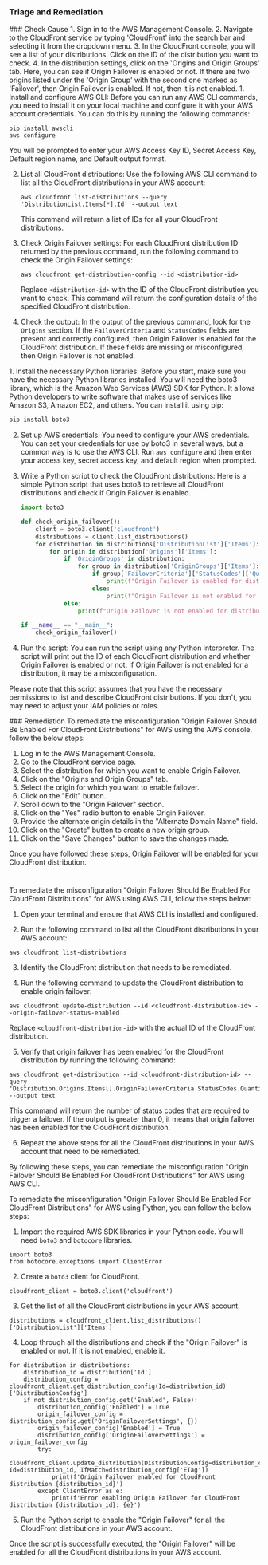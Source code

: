 
### Triage and Remediation
<Tabs>

<Tab title='Cause'>
### Check Cause
<AccordionGroup>
<Accordion title='Using Console' defaultOpen='true'>
1. Sign in to the AWS Management Console.
2. Navigate to the CloudFront service by typing 'CloudFront' into the search bar and selecting it from the dropdown menu.
3. In the CloudFront console, you will see a list of your distributions. Click on the ID of the distribution you want to check.
4. In the distribution settings, click on the 'Origins and Origin Groups' tab. Here, you can see if Origin Failover is enabled or not. If there are two origins listed under the 'Origin Group' with the second one marked as 'Failover', then Origin Failover is enabled. If not, then it is not enabled.
</Accordion>

<Accordion title='Using CLI'>
1. Install and configure AWS CLI: Before you can run any AWS CLI commands, you need to install it on your local machine and configure it with your AWS account credentials. You can do this by running the following commands:

   ```
   pip install awscli
   aws configure
   ```
   You will be prompted to enter your AWS Access Key ID, Secret Access Key, Default region name, and Default output format.

2. List all CloudFront distributions: Use the following AWS CLI command to list all the CloudFront distributions in your AWS account:

   ```
   aws cloudfront list-distributions --query 'DistributionList.Items[*].Id' --output text
   ```
   This command will return a list of IDs for all your CloudFront distributions.

3. Check Origin Failover settings: For each CloudFront distribution ID returned by the previous command, run the following command to check the Origin Failover settings:

   ```
   aws cloudfront get-distribution-config --id <distribution-id>
   ```
   Replace `<distribution-id>` with the ID of the CloudFront distribution you want to check. This command will return the configuration details of the specified CloudFront distribution.

4. Check the output: In the output of the previous command, look for the `Origins` section. If the `FailoverCriteria` and `StatusCodes` fields are present and correctly configured, then Origin Failover is enabled for the CloudFront distribution. If these fields are missing or misconfigured, then Origin Failover is not enabled.
</Accordion>

<Accordion title='Using Python'>
1. Install the necessary Python libraries: Before you start, make sure you have the necessary Python libraries installed. You will need the boto3 library, which is the Amazon Web Services (AWS) SDK for Python. It allows Python developers to write software that makes use of services like Amazon S3, Amazon EC2, and others. You can install it using pip:

   ```bash
   pip install boto3
   ```

2. Set up AWS credentials: You need to configure your AWS credentials. You can set your credentials for use by boto3 in several ways, but a common way is to use the AWS CLI. Run `aws configure` and then enter your access key, secret access key, and default region when prompted.

3. Write a Python script to check the CloudFront distributions: Here is a simple Python script that uses boto3 to retrieve all CloudFront distributions and check if Origin Failover is enabled.

   ```python
   import boto3

   def check_origin_failover():
       client = boto3.client('cloudfront')
       distributions = client.list_distributions()
       for distribution in distributions['DistributionList']['Items']:
           for origin in distribution['Origins']['Items']:
               if 'OriginGroups' in distribution:
                   for group in distribution['OriginGroups']['Items']:
                       if group['FailoverCriteria']['StatusCodes']['Quantity'] > 0:
                           print(f"Origin Failover is enabled for distribution {distribution['Id']}")
                       else:
                           print(f"Origin Failover is not enabled for distribution {distribution['Id']}")
               else:
                   print(f"Origin Failover is not enabled for distribution {distribution['Id']}")

   if __name__ == "__main__":
       check_origin_failover()
   ```

4. Run the script: You can run the script using any Python interpreter. The script will print out the ID of each CloudFront distribution and whether Origin Failover is enabled or not. If Origin Failover is not enabled for a distribution, it may be a misconfiguration.

Please note that this script assumes that you have the necessary permissions to list and describe CloudFront distributions. If you don't, you may need to adjust your IAM policies or roles.
</Accordion>

</AccordionGroup>
</Tab>
<Tab title='Remediation'>
### Remediation

<AccordionGroup>
<Accordion title='Using Console' defaultOpen='true'>
To remediate the misconfiguration "Origin Failover Should Be Enabled For CloudFront Distributions" for AWS using the AWS console, follow the below steps:

1. Log in to the AWS Management Console.
2. Go to the CloudFront service page.
3. Select the distribution for which you want to enable Origin Failover.
4. Click on the "Origins and Origin Groups" tab.
5. Select the origin for which you want to enable failover.
6. Click on the "Edit" button.
7. Scroll down to the "Origin Failover" section.
8. Click on the "Yes" radio button to enable Origin Failover.
9. Provide the alternate origin details in the "Alternate Domain Name" field.
10. Click on the "Create" button to create a new origin group.
11. Click on the "Save Changes" button to save the changes made.

Once you have followed these steps, Origin Failover will be enabled for your CloudFront distribution.

#
</Accordion>

<Accordion title='Using CLI'>
To remediate the misconfiguration "Origin Failover Should Be Enabled For CloudFront Distributions" for AWS using AWS CLI, follow the steps below:

1. Open your terminal and ensure that AWS CLI is installed and configured.

2. Run the following command to list all the CloudFront distributions in your AWS account:
```
aws cloudfront list-distributions
```
3. Identify the CloudFront distribution that needs to be remediated.

4. Run the following command to update the CloudFront distribution to enable origin failover:
```
aws cloudfront update-distribution --id <cloudfront-distribution-id> --origin-failover-status-enabled
```
Replace `<cloudfront-distribution-id>` with the actual ID of the CloudFront distribution.

5. Verify that origin failover has been enabled for the CloudFront distribution by running the following command:
```
aws cloudfront get-distribution --id <cloudfront-distribution-id> --query 'Distribution.Origins.Items[].OriginFailoverCriteria.StatusCodes.Quantity' --output text
```
This command will return the number of status codes that are required to trigger a failover. If the output is greater than 0, it means that origin failover has been enabled for the CloudFront distribution.

6. Repeat the above steps for all the CloudFront distributions in your AWS account that need to be remediated.

By following these steps, you can remediate the misconfiguration "Origin Failover Should Be Enabled For CloudFront Distributions" for AWS using AWS CLI.
</Accordion>

<Accordion title='Using Python'>
To remediate the misconfiguration "Origin Failover Should Be Enabled For CloudFront Distributions" for AWS using Python, you can follow the below steps:

1. Import the required AWS SDK libraries in your Python code. You will need `boto3` and `botocore` libraries.

```
import boto3
from botocore.exceptions import ClientError
```

2. Create a `boto3` client for CloudFront.

```
cloudfront_client = boto3.client('cloudfront')
```

3. Get the list of all the CloudFront distributions in your AWS account.

```
distributions = cloudfront_client.list_distributions()['DistributionList']['Items']
```

4. Loop through all the distributions and check if the "Origin Failover" is enabled or not. If it is not enabled, enable it.

```
for distribution in distributions:
    distribution_id = distribution['Id']
    distribution_config = cloudfront_client.get_distribution_config(Id=distribution_id)['DistributionConfig']
    if not distribution_config.get('Enabled', False):
        distribution_config['Enabled'] = True
        origin_failover_config = distribution_config.get('OriginFailoverSettings', {})
        origin_failover_config['Enabled'] = True
        distribution_config['OriginFailoverSettings'] = origin_failover_config
        try:
            cloudfront_client.update_distribution(DistributionConfig=distribution_config, Id=distribution_id, IfMatch=distribution_config['ETag'])
            print(f'Origin Failover enabled for CloudFront distribution {distribution_id}')
        except ClientError as e:
            print(f'Error enabling Origin Failover for CloudFront distribution {distribution_id}: {e}')
```

5. Run the Python script to enable the "Origin Failover" for all the CloudFront distributions in your AWS account.

Once the script is successfully executed, the "Origin Failover" will be enabled for all the CloudFront distributions in your AWS account.
</Accordion>

</AccordionGroup>
</Tab>
</Tabs>

